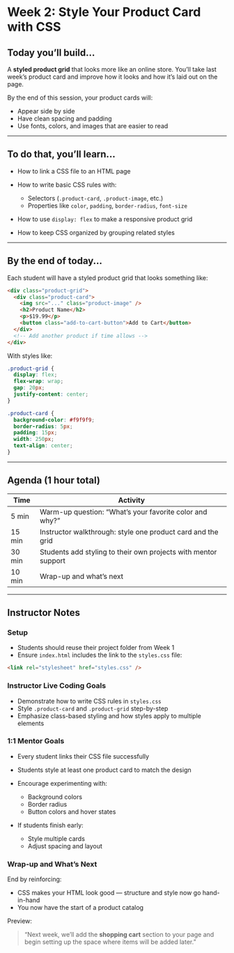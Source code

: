 # Week 2: Style Your Product Card with CSS

## Today you’ll build...

A **styled product grid** that looks more like an online store. You’ll take last week’s product card and improve how it looks and how it’s laid out on the page.

By the end of this session, your product cards will:

- Appear side by side
- Have clean spacing and padding
- Use fonts, colors, and images that are easier to read

---

## To do that, you’ll learn...

- How to link a CSS file to an HTML page
- How to write basic CSS rules with:
  - Selectors (`.product-card`, `.product-image`, etc.)
  - Properties like `color`, `padding`, `border-radius`, `font-size`

- How to use `display: flex` to make a responsive product grid
- How to keep CSS organized by grouping related styles

---

## By the end of today...

Each student will have a styled product grid that looks something like:

```html
<div class="product-grid">
  <div class="product-card">
    <img src="..." class="product-image" />
    <h2>Product Name</h2>
    <p>$19.99</p>
    <button class="add-to-cart-button">Add to Cart</button>
  </div>
  <!-- Add another product if time allows -->
</div>
```

With styles like:

```css
.product-grid {
  display: flex;
  flex-wrap: wrap;
  gap: 20px;
  justify-content: center;
}

.product-card {
  background-color: #f9f9f9;
  border-radius: 5px;
  padding: 15px;
  width: 250px;
  text-align: center;
}
```

---

## Agenda (1 hour total)

| Time   | Activity                                                       |
| ------ | -------------------------------------------------------------- |
| 5 min  | Warm-up question: “What’s your favorite color and why?”        |
| 15 min | Instructor walkthrough: style one product card and the grid    |
| 30 min | Students add styling to their own projects with mentor support |
| 10 min | Wrap-up and what’s next                                        |

---

## Instructor Notes

### Setup

- Students should reuse their project folder from Week 1
- Ensure `index.html` includes the link to the `styles.css` file:

```html
<link rel="stylesheet" href="styles.css" />
```

### Instructor Live Coding Goals

- Demonstrate how to write CSS rules in `styles.css`
- Style `.product-card` and `.product-grid` step-by-step
- Emphasize class-based styling and how styles apply to multiple elements

### 1:1 Mentor Goals

- Every student links their CSS file successfully
- Students style at least one product card to match the design
- Encourage experimenting with:
  - Background colors
  - Border radius
  - Button colors and hover states

- If students finish early:
  - Style multiple cards
  - Adjust spacing and layout

### Wrap-up and What’s Next

End by reinforcing:

- CSS makes your HTML look good — structure and style now go hand-in-hand
- You now have the start of a product catalog

Preview:

> “Next week, we’ll add the **shopping cart** section to your page and begin setting up the space where items will be added later.”
